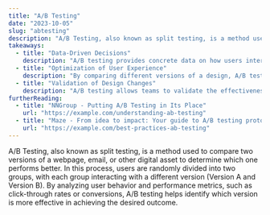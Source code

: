 ```yaml
---
title: "A/B Testing"
date: "2023-10-05"
slug: "abtesting"
description: "A/B Testing, also known as split testing, is a method used in UX research to compare two versions of a design to determine which one performs better."
takeaways:
  - title: "Data-Driven Decisions"
    description: "A/B testing provides concrete data on how users interact with different design variations, enabling informed decisions based on actual user behavior rather than assumptions"
  - title: "Optimization of User Experience"
    description: "By comparing different versions of a design, A/B testing helps identify which elements work best, leading to continuous improvements in user experience and higher conversion rates."
  - title: "Validation of Design Changes"
    description: "A/B testing allows teams to validate the effectiveness of design changes before fully implementing them, ensuring that new designs positively impact user engagement and satisfaction."
furtherReading:
  - title: "NNGroup - Putting A/B Testing in Its Place"
    url: "https://example.com/understanding-ab-testing"
  - title: "Maze - From idea to impact: Your guide to A/B testing prototypes"
    url: "https://example.com/best-practices-ab-testing"
---
```


A/B Testing, also known as split testing, is a method used to compare two versions of a webpage, email, or other digital asset to determine which one performs better. In this process, users are randomly divided into two groups, with each group interacting with a different version (Version A and Version B). By analyzing user behavior and performance metrics, such as click-through rates or conversions, A/B testing helps identify which version is more effective in achieving the desired outcome.

